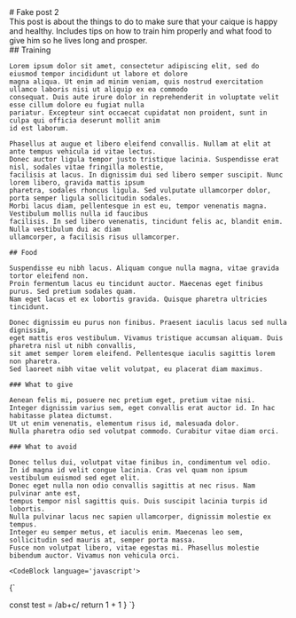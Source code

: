 
<div>
  <section id='post-intro'>
    # Fake post 2
    <PublishDate year={2025} month={3} day={20}/>
    <Tags list={['random', 'test', 'parrot', 'animal']}/>
    <Summary>
      This post is about the things to do to make sure that your caique is happy and healthy.
      Includes tips on how to train him properly and what food to give him so he lives long and prosper.
    </Summary>
    <ContentTable/>
  </section>
  <section id='post-content'>
    ## Training

    Lorem ipsum dolor sit amet, consectetur adipiscing elit, sed do eiusmod tempor incididunt ut labore et dolore
    magna aliqua. Ut enim ad minim veniam, quis nostrud exercitation ullamco laboris nisi ut aliquip ex ea commodo
    consequat. Duis aute irure dolor in reprehenderit in voluptate velit esse cillum dolore eu fugiat nulla
    pariatur. Excepteur sint occaecat cupidatat non proident, sunt in culpa qui officia deserunt mollit anim
    id est laborum.

    Phasellus at augue et libero eleifend convallis. Nullam at elit at ante tempus vehicula id vitae lectus.
    Donec auctor ligula tempor justo tristique lacinia. Suspendisse erat nisl, sodales vitae fringilla molestie,
    facilisis at lacus. In dignissim dui sed libero semper suscipit. Nunc lorem libero, gravida mattis ipsum
    pharetra, sodales rhoncus ligula. Sed vulputate ullamcorper dolor, porta semper ligula sollicitudin sodales.
    Morbi lacus diam, pellentesque in est eu, tempor venenatis magna. Vestibulum mollis nulla id faucibus
    facilisis. In sed libero venenatis, tincidunt felis ac, blandit enim. Nulla vestibulum dui ac diam
    ullamcorper, a facilisis risus ullamcorper.

    ## Food

    Suspendisse eu nibh lacus. Aliquam congue nulla magna, vitae gravida tortor eleifend non.
    Proin fermentum lacus eu tincidunt auctor. Maecenas eget finibus purus. Sed pretium sodales quam.
    Nam eget lacus et ex lobortis gravida. Quisque pharetra ultricies tincidunt.

    Donec dignissim eu purus non finibus. Praesent iaculis lacus sed nulla dignissim,
    eget mattis eros vestibulum. Vivamus tristique accumsan aliquam. Duis pharetra nisl ut nibh convallis,
    sit amet semper lorem eleifend. Pellentesque iaculis sagittis lorem non pharetra.
    Sed laoreet nibh vitae velit volutpat, eu placerat diam maximus.

    ### What to give

    Aenean felis mi, posuere nec pretium eget, pretium vitae nisi.
    Integer dignissim varius sem, eget convallis erat auctor id. In hac habitasse platea dictumst.
    Ut ut enim venenatis, elementum risus id, malesuada dolor.
    Nulla pharetra odio sed volutpat commodo. Curabitur vitae diam orci.

    ### What to avoid

    Donec tellus dui, volutpat vitae finibus in, condimentum vel odio.
    In id magna id velit congue lacinia. Cras vel quam non ipsum vestibulum euismod sed eget elit.
    Donec eget nulla non odio convallis sagittis at nec risus. Nam pulvinar ante est,
    tempus tempor nisl sagittis quis. Duis suscipit lacinia turpis id lobortis.
    Nulla pulvinar lacus nec sapien ullamcorper, dignissim molestie ex tempus.
    Integer eu semper metus, et iaculis enim. Maecenas leo sem, sollicitudin sed mauris at, semper porta massa.
    Fusce non volutpat libero, vitae egestas mi. Phasellus molestie bibendum auctor. Vivamus non vehicula orci.

    <CodeBlock language='javascript'>
{`


  const test = /ab+c/
  return 1 + 1
}
`}
    </CodeBlock>
  </section>
</div>